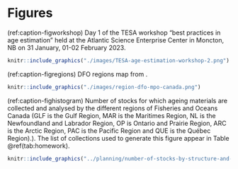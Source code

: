 # Figures

(ref:caption-figworkshop) Day 1 of the TESA workshop "best practices in age estimation" held at the Atlantic Science Enterprise Center in Moncton, NB on 31 January, 01-02 February 2023.
```r
knitr::include_graphics("./images/TESA-age-estimation-workshop-2.png")
```


(ref:caption-figregions) DFO regions map from \url{https://www.dfo-mpo.gc.ca/about-notre-sujet/organisation-eng.htm}.
```r
knitr::include_graphics("./images/region-dfo-mpo-canada.png")
```

<!--
(ref:caption-figorca) Timespan of ageing structure collections for marine stocks assessed by Fisheries and Oceans Canada.
```r
knitr::include_graphics("../planning/orca-plot.png")
```
-->

(ref:caption-fighistogram) Number of stocks for which ageing materials are collected and analysed by the different regions of Fisheries and Oceans Canada (GLF is the Gulf Region, MAR is the Maritimes Region, NL is the Newfoundland and Labrador Region, OP is Ontario and Prairie Region, ARC is the Arctic Region, PAC is the Pacific Region and QUE is the Québec Region).). The list of collections used to generate this figure appear in Table \@ref(tab:homework).
```r
knitr::include_graphics("../planning/number-of-stocks-by-structure-and-taxonomic-group.pdf")
```



